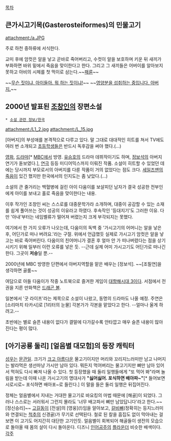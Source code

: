 [[목차]]

== 큰가시고기목(Gasterosteiformes)의 민물고기 ==
attachment:/a.JPG

주로 하천 중하류에 서식한다.

교미 후에 암컷은 알을 낳고 곧바로 죽어버리고, 수컷이 알을 보호하며 키운 뒤 새끼가 부화하면 바위 밑에서 죽음을 맞이한다고 한다. 그리고 그 새끼들은 어버이를 알아보지 못하고 아비의 시체를 첫 먹이로 삼는다.~~[[패륜]]~~

~~[[테레나스 메네실|무슨 짓이냐, 아이들아. 뭐 하는 짓이냐!]]~~ ~~[[아서스 메네실|영양분을 섭취하는 중입니다, 아버지.]]~~

== 2000년 발표된 [[조창인]]의 장편소설 ==
 * [[소설 관련 정보/한국]]

attachment:/L1_2.jpg attachment:/L_15.jpg

[아버지]의 부성애를 본격적으로 다루고 있다. 말 그대로 대대적인 히트를 쳐서 TV에도 여러 번 소개되고 [[초등학생]]들은 반드시 독후감을 써야 했다.(...)

[[영화]], [[드라마]][* [[문화방송|MBC]]에서 방영. [[유승호]]의 드라마 데뷔작이기도 하며, [[정보석]]의 아버지 연기가 돋보였다.], [[연극]] 등등 미디어믹스까지 이뤄진 작품. 소설이 히트할 수 있었던 데에는 당시까지 부모로서의 아버지를 다룬 작품이 거의 없었다는 점도 크다. [[세일즈맨의 죽음]]이 있긴 했지만 한국에서의 인지도는 좀 낮았다.(...)

소설의 큰 줄거리는 백혈병에 걸린 아이 다움이를 보살피던 남자가 결국 성공한 전부인에게 아이를 보내고 홀로 죽음을 맞이한다는 내용.

이후 작가인 조창인 씨는 스스로를 대중문학가라 소개하며, 대중이 공감할 수 있는 소재를 쉽게 풀어쓰는 것이 성공의 이유라고 하였다. 후속작인 '등대지기'도 그러한 이유. 다만 '아내'부터는 네임벨류가 떨어져 버렸는지 크게 부각되지는 못했다.

여기에서 한 가지 오류가 나오는데, 다움이의 독백 중 '가시고기의 어머니는 알을 낳은 후, 어딘가로 떠나 버려요.'라는 구절. 위에서 언급했듯 실제로 가시고기 암컷은 알을 낳고는 바로 죽어버린다. 다움이의 친어머니가 결혼 후 얼마 안 가 떠나버렸다는 점을 상기시키기 위해 일부러 이런 오류를 넣은 듯. --근데 실제 어미 가시고기도 어딘가로 떠나긴 한다. 그곳이 '''저승'''일 뿐.--

2000년에 MBC 방영한 단편에서 아버지역할을 맡은 배우는 [정보석]. ~~[조필연]을 생각하면 골룸~~

여담으로 아들 다움이가 작중 노트북으로 즐겨한 게임이 [[대항해시대 3]]이다. 서점에서 전 권을 지른 만화책은 [[드래곤 볼]]. 

일본에서 '굿 라이프'라는 제목으로 소설이 나왔고, 동명의 드라마도 나올 예정. 주연은 [소리마치 타카시]로 [1리터의 눈물] 각본가가 각본을 맡았다고 한다. --얼마나 울게 하려고.--

초반에는 별로 슬픈 내용이 없다가 결말에 다가갈수록 안타깝고 매우 슬픈 내용이 많아진다는 평이 많다.
== [아기공룡 둘리] [얼음별 대모험]의 등장 캐릭터 ==
[[성우]]는 [[문관일]].
크기가 [[크고 아름다운]] 물고기이지만 머리와 꼬리지느러미만 남고 나머지는 발라먹은 생선마냥 가시만 남아 있다. 뭐든지 먹어버리는 물고기지만 뼈만 남아 있어서 먹혀도 다시 빠져 나올 수 있다. 첫 등장했을 때 둘리 일행들에게 "또 먹어 봐"라며 놀림을 받는데 이때 나온 가시고기의 명대사가 '''"싫어싫어. 포식하면 배아파~"'''[* 들어보면 시로시로~ 포식하면 배아포~로 들린다.] 이 말을 들은 둘리 일행은 뒤집어진다.

정체는 얼음별에서 지내는 거대한 물고기로 바요킹의 마법 때문에 [해골]이 되었다. 그러나 스스로는 서러워서 그런지 몰라도 '너무 배고파서 뼈만 남았답니다'라고 한다.~~[정신승리]~~ [[고길동]]이 [전설]의 [영웅](!)임을 알아보고, [[갈비뼈]](정확히는 등지느러미와 연결되는 [[척추]]의 신경골)가 무기로 선택된다. 철로 된 칼을 흠집도 없이 막아내는 걸 보면 이 고기도 어지간히 대단한 고기인듯. 얼음별이 회복되어 해골들이 생전의 모습으로 돌아올 때 몸의 살이 다시 돌아온다. 디즈니 [[인어공주]]의 [[플라운더]] 비슷한 배색이다.
[[각주]]
